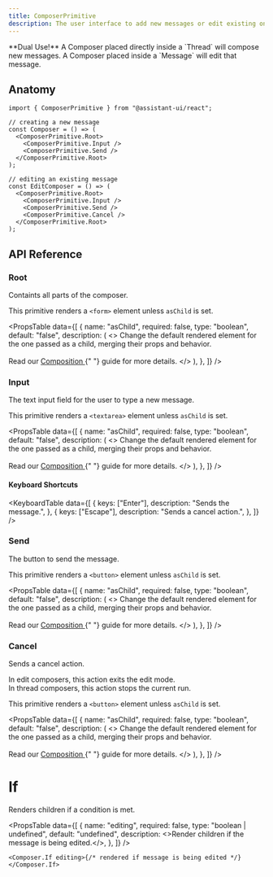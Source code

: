```yaml
---
title: ComposerPrimitive
description: The user interface to add new messages or edit existing ones.
---
```




<Callout type="info" emoji="✨">
  **Dual Use!** A Composer placed directly inside a `Thread` will compose new
  messages. A Composer placed inside a `Message` will edit that message.
</Callout>

## Anatomy

```tsx
import { ComposerPrimitive } from "@assistant-ui/react";

// creating a new message
const Composer = () => (
  <ComposerPrimitive.Root>
    <ComposerPrimitive.Input />
    <ComposerPrimitive.Send />
  </ComposerPrimitive.Root>
);

// editing an existing message
const EditComposer = () => (
  <ComposerPrimitive.Root>
    <ComposerPrimitive.Input />
    <ComposerPrimitive.Send />
    <ComposerPrimitive.Cancel />
  </ComposerPrimitive.Root>
);
```

## API Reference

### Root

Containts all parts of the composer.

This primitive renders a `<form>` element unless `asChild` is set.

<PropsTable
  data={[
    {
      name: "asChild",
      required: false,
      type: "boolean",
      default: "false",
      description: (
        <>
          Change the default rendered element for the one passed as a child,
          merging their props and behavior.
          <br />
          <br />
          Read our <a href="/reference/primitives/composition">
            Composition
          </a>{" "}
          guide for more details.
        </>
      ),
    },
  ]}
/>

### Input

The text input field for the user to type a new message.

This primitive renders a `<textarea>` element unless `asChild` is set.

<PropsTable
  data={[
    {
      name: "asChild",
      required: false,
      type: "boolean",
      default: "false",
      description: (
        <>
          Change the default rendered element for the one passed as a child,
          merging their props and behavior.
          <br />
          <br />
          Read our <a href="/reference/primitives/composition">
            Composition
          </a>{" "}
          guide for more details.
        </>
      ),
    },
  ]}
/>

#### Keyboard Shortcuts

<KeyboardTable
  data={[
    {
      keys: ["Enter"],
      description: "Sends the message.",
    },
    {
      keys: ["Escape"],
      description: "Sends a cancel action.",
    },
  ]}
/>

### Send

The button to send the message.

This primitive renders a `<button>` element unless `asChild` is set.

<PropsTable
  data={[
    {
      name: "asChild",
      required: false,
      type: "boolean",
      default: "false",
      description: (
        <>
          Change the default rendered element for the one passed as a child,
          merging their props and behavior.
          <br />
          <br />
          Read our <a href="/reference/primitives/composition">
            Composition
          </a>{" "}
          guide for more details.
        </>
      ),
    },
  ]}
/>

### Cancel

Sends a cancel action.

In edit composers, this action exits the edit mode.  
In thread composers, this action stops the current run.

This primitive renders a `<button>` element unless `asChild` is set.

<PropsTable
  data={[
    {
      name: "asChild",
      required: false,
      type: "boolean",
      default: "false",
      description: (
        <>
          Change the default rendered element for the one passed as a child,
          merging their props and behavior.
          <br />
          <br />
          Read our <a href="/reference/primitives/composition">
            Composition
          </a>{" "}
          guide for more details.
        </>
      ),
    },
  ]}
/>

# If

Renders children if a condition is met.

<PropsTable
  data={[
    {
      name: "editing",
      required: false,
      type: "boolean | undefined",
      default: "undefined",
      description: <>Render children if the message is being edited.</>,
    },
  ]}
/>

```tsx
<Composer.If editing>{/* rendered if message is being edited */}</Composer.If>
```
